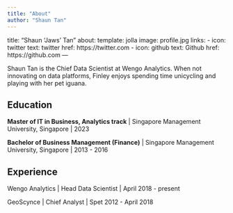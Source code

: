```yaml
---
title: "About"
author: "Shaun Tan"
---
```


title: "Shaun 'Jaws' Tan" 
about: 
  template: jolla 
  image: profile.jpg 
  links: 
    - icon: twitter 
      text: twitter 
      href: https://twitter.com 
    - icon: github 
      text: Github 
      href: https://github.com 
---

Shaun Tan is the Chief Data Scientist at Wengo Analytics. When not innovating on data platforms, Finley enjoys spending time unicycling and playing with her pet iguana.

## Education

**Master of IT in Business, Analytics track** \| Singapore Management University, Singapore \| 2023

**Bachelor of Business Management (Finance)** \| Singapore Management University, Singapore \| 2013 - 2016

## Experience

Wengo Analytics \| Head Data Scientist \| April 2018 - present

GeoScynce \| Chief Analyst \| Spet 2012 - April 2018
